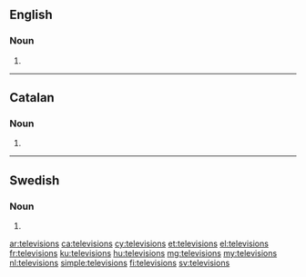 {{also|televisións|télévisions}}
==English==

===Noun===
{{head|en|noun plural form}}

# {{plural of|television|lang=en}}

----

==Catalan==

===Noun===
{{head|ca|noun form}}

# {{plural of|televisió|lang=ca}}

----

==Swedish==

===Noun===
{{head|sv|noun form}}

# {{sv-noun-form-indef-gen|television}}

[[ar:televisions]]
[[ca:televisions]]
[[cy:televisions]]
[[et:televisions]]
[[el:televisions]]
[[fr:televisions]]
[[ku:televisions]]
[[hu:televisions]]
[[mg:televisions]]
[[my:televisions]]
[[nl:televisions]]
[[simple:televisions]]
[[fi:televisions]]
[[sv:televisions]]